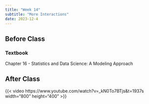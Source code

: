 ```yaml
---
title: "Week 14"
subtitle: "More Interactions"
date: 2023-12-4
---
```

## Before Class

### Textbook

Chapter 16 - Statistics and Data Science: A Modeling Approach

## After Class

{{< video https://www.youtube.com/watch?v=_kN0To7BTjs&t=1937s width="800" height="400" >}}


